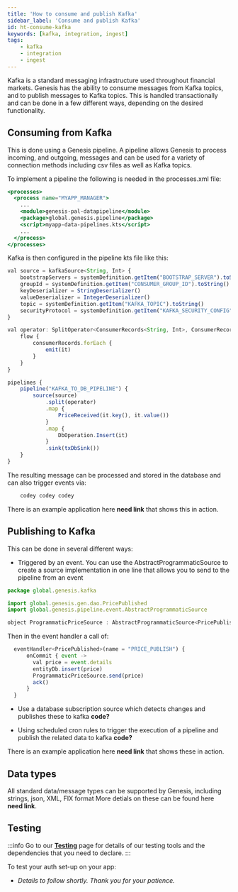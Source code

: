 ```yaml
---
title: 'How to consume and publish Kafka'
sidebar_label: 'Consume and publish Kafka'
id: ht-consume-kafka
keywords: [kafka, integration, ingest]
tags:
    - kafka
    - integration
    - ingest
---
```





Kafka is a standard messaging infrastructure used throughout financial markets.  Genesis has the ability to consume messages from Kafka topics, and to publish messages to Kafka topics.  This is handled transactionally and can be done in a few different ways, depending on the desired functionality.

## Consuming from Kafka
This is done using a Genesis pipeline.  A pipeline allows Genesis to process incoming, and outgoing, messages and can be used for a variety of connection methods including csv files as well as Kafka topics.

To implement a pipeline the following is needed in the processes.xml file:
```jsx
<processes>
  <process name="MYAPP_MANAGER">
    ...
    <module>genesis-pal-datapipeline</module>
    <package>global.genesis.pipeline</package>
    <script>myapp-data-pipelines.kts</script>
    ...
  </process>
</processes>
```

Kafka is then configured in the pipeline kts file like this:

```jsx
val source = kafkaSource<String, Int> {
    bootstrapServers = systemDefinition.getItem("BOOTSTRAP_SERVER").toString()
    groupId = systemDefinition.getItem("CONSUMER_GROUP_ID").toString()
    keyDeserializer = StringDeserializer()
    valueDeserializer = IntegerDeserializer()
    topic = systemDefinition.getItem("KAFKA_TOPIC").toString()
    securityProtocol = systemDefinition.getItem("KAFKA_SECURITY_CONFIG").toString()
}

val operator: SplitOperator<ConsumerRecords<String, Int>, ConsumerRecord<String, Int>> = SplitOperator { consumerRecords ->
    flow {
        consumerRecords.forEach {
            emit(it)
        }
    }
}

pipelines {
    pipeline("KAFKA_TO_DB_PIPELINE") {
        source(source)
            .split(operator)
            .map {
                PriceReceived(it.key(), it.value())
            }
            .map {
                DbOperation.Insert(it)
            }
            .sink(txDbSink())
    }
}
```

The resulting message can be processed and stored in the database and can also trigger events via:
```jsx
    codey codey codey
```

There is an example application here __need link__ that shows this in action.

## Publishing to Kafka
This can be done in several different ways:
- Triggered by an event.  You can use the AbstractProgrammaticSource to create a source implementation in one line that allows you to send to the pipeline from an event
```jsx
package global.genesis.kafka

import global.genesis.gen.dao.PricePublished
import global.genesis.pipeline.event.AbstractProgrammaticSource

object ProgrammaticPriceSource : AbstractProgrammaticSource<PricePublished>()
```
Then in the event handler a call of:
```jsx
  eventHandler<PricePublished>(name = "PRICE_PUBLISH") {
      onCommit { event ->
        val price = event.details
        entityDb.insert(price)
        ProgrammaticPriceSource.send(price)
        ack()
      }
  }
```


- Use a database subscription source which detects changes and publishes these to kafka
__code?__

- Using scheduled cron rules to trigger the execution of a pipeline and publish the related data to kafka
__code?__

There is an example application here __need link__ that shows these in action.

## Data types
All standard data/message types can be supported by Genesis, including strings, json, XML, FIX format
More detials on these can be found here __need link__.


## Testing

:::info
Go to our [**Testing**](/how-to/ht-prepare-test/) page for details of our testing tools and the dependencies that you need to declare.
:::

To test your auth set-up  on your app:

- *Details to follow shortly. Thank you for your patience.*


